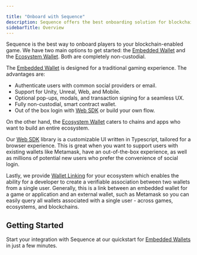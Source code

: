 ---

title: "Onboard with Sequence"
description: Sequence offers the best onboarding solution for blockchain games with their Embedded Wallet and Ecosystem Wallet options. The Embedded Wallet allows for easy user authentication, support for various platforms, and a seamless user experience.
sidebarTitle: Overview
---



Sequence is the best way to onboard players to your blockchain-enabled game. We have two main options to get started: the [Embedded Wallet](/sdk/headless-wallet/quickstart) and the [Ecosystem Wallet](/solutions/wallets/ecosystem/overview). Both are completely non-custodial.

The [Embedded Wallet](/sdk/headless-wallet/quickstart) is designed for a traditional gaming experience. The advantages are:
- Authenticate users with common social providers or email.
- Support for Unity, Unreal, Web, and Mobile.
- Optional pop-ups, modals, and transaction signing for a seamless UX.
- Fully non-custodial, smart contract wallet.
- Out of the box login with [Web SDK](/sdk/web/overview) or build your own flow.

On the other hand, the [Ecosystem Wallet](/solutions/wallets/ecosystem/overview) caters to chains and apps who want to build an entire ecosystem.

Our [Web SDK](/sdk/web/overview) library is a customizable UI written in Typescript, tailored for a browser experience. This is great when you want to support users with existing wallets like Metamask, have an out-of-the-box experience, as well as millions of potential new users who prefer the convenience of social login.

Lastly, we provide [Wallet Linking](/sdk/web/getting-started) for your ecosystem which enables the ability for a developer to create a verifiable association between two wallets from a single user. Generally, this is a link between an embedded wallet for a game or application and an external wallet, such as Metamask so you can easily query all wallets associated with a single user - across games, ecosystems, and blockchains.

## Getting Started
Start your integration with Sequence at our quickstart for [Embedded Wallets](/sdk/headless-wallet/quickstart) in just a few minutes.





